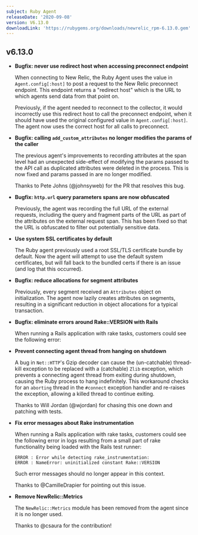 ```yaml
---
subject: Ruby Agent
releaseDate: '2020-09-08'
version: V6.13.0
downloadLink: 'https://rubygems.org/downloads/newrelic_rpm-6.13.0.gem'
---
```


## v6.13.0

* **Bugfix: never use redirect host when accessing preconnect endpoint**

  When connecting to New Relic, the Ruby Agent uses the value in `Agent.config[:host]` to post a request to the New Relic preconnect endpoint. This endpoint returns a "redirect host" which is the URL to which agents send data from that point on.

  Previously, if the agent needed to reconnect to the collector, it would incorrectly use this redirect host to call the preconnect endpoint, when it should have used the original configured value in `Agent.config[:host]`. The agent now uses the correct host for all calls to preconnect.
* **Bugfix: calling `add_custom_attributes` no longer modifies the params of the caller**

  The previous agent's improvements to recording attributes at the span level had an unexpected side-effect of modifying the params passed to the API call as duplicated attributes were deleted in the process. This is now fixed and params passed in are no longer modified.

  Thanks to Pete Johns (@johnsyweb) for the PR that resolves this bug.
* **Bugfix: `http.url` query parameters spans are now obfuscated**

  Previously, the agent was recording the full URL of the external requests, including the query and fragment parts of the URL as part of the attributes on the external request span. This has been fixed so that the URL is obfuscated to filter out potentially sensitive data.
* **Use system SSL certificates by default**

  The Ruby agent previously used a root SSL/TLS certificate bundle by default. Now the agent will attempt to use the default system certificates, but will fall back to the bundled certs if there is an issue (and log that this occurred).
* **Bugfix: reduce allocations for segment attributes**

  Previously, every segment received an `Attributes` object on initialization. The agent now lazily creates attributes on segments, resulting in a significant reduction in object allocations for a typical transaction.
* **Bugfix: eliminate errors around Rake::VERSION with Rails**

  When running a Rails application with rake tasks, customers could see the following error:
* **Prevent connecting agent thread from hanging on shutdown**

  A bug in `Net::HTTP`'s Gzip decoder can cause the (un-catchable) thread-kill exception to be replaced with a (catchable) `Zlib` exception, which prevents a connecting agent thread from exiting during shutdown, causing the Ruby process to hang indefinitely. This workaround checks for an `aborting` thread in the `#connect` exception handler and re-raises the exception, allowing a killed thread to continue exiting.

  Thanks to Will Jordan (@wjordan) for chasing this one down and patching with tests.
* **Fix error messages about Rake instrumentation**

  When running a Rails application with rake tasks, customers could see the following error in logs resulting from a small part of rake functionality being loaded with the Rails test runner:

  ```
  ERROR : Error while detecting rake_instrumentation:
  ERROR : NameError: uninitialized constant Rake::VERSION
  ```

  Such error messages should no longer appear in this context.

  Thanks to @CamilleDrapier for pointing out this issue.
* **Remove NewRelic::Metrics**

  The `NewRelic::Metrics` module has been removed from the agent since it is no longer used.

  Thanks to @csaura for the contribution!
